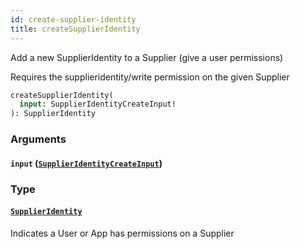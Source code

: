 ```yaml
---
id: create-supplier-identity
title: createSupplierIdentity
---
```


Add a new SupplierIdentity to a Supplier (give a user permissions)

Requires the supplieridentity/write permission on the given Supplier

```graphql
createSupplierIdentity(
  input: SupplierIdentityCreateInput!
): SupplierIdentity

```

### Arguments

#### `input` ([`SupplierIdentityCreateInput`](/developers/supplier-apis/supply-api/graphql/reference/inputs/supplier-identity-create-input))

### Type

#### [`SupplierIdentity`](/developers/supplier-apis/supply-api/graphql/reference/objects/supplier-identity)

Indicates a User or App has permissions on a Supplier
